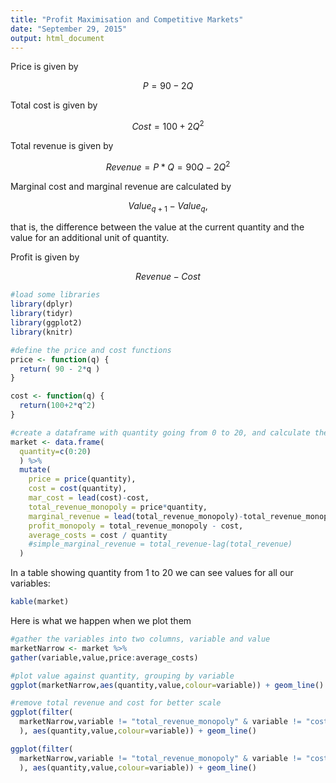 ```yaml
---
title: "Profit Maximisation and Competitive Markets"
date: "September 29, 2015"
output: html_document
---
```


Price is given by 

$$P=90-2Q$$  

Total cost is given by

$$Cost=100+2Q^2$$

Total revenue is given by

$$Revenue=P*Q=90Q-2Q^2$$

Marginal cost and marginal revenue are calculated by

$$Value_{q+1}-Value_q,$$

that is, the difference between the value at the current quantity and the value for an additional unit of quantity.

Profit is given by

$$Revenue-Cost$$

```r
#load some libraries
library(dplyr)
library(tidyr)
library(ggplot2)
library(knitr)

#define the price and cost functions
price <- function(q) {
  return( 90 - 2*q )
}

cost <- function(q) {
  return(100+2*q^2)
}

#create a dataframe with quantity going from 0 to 20, and calculate the other variables for each q
market <- data.frame(
  quantity=c(0:20)
  ) %>%
  mutate(
    price = price(quantity),
    cost = cost(quantity),
    mar_cost = lead(cost)-cost,
    total_revenue_monopoly = price*quantity,
    marginal_revenue = lead(total_revenue_monopoly)-total_revenue_monopoly,
    profit_monopoly = total_revenue_monopoly - cost,
    average_costs = cost / quantity
    #simple_marginal_revenue = total_revenue-lag(total_revenue)
  )

```

In a table showing quantity from 1 to 20 we can see values for all our variables:

```r

kable(market)

```


Here is what we happen when we plot them

```r
#gather the variables into two columns, variable and value
marketNarrow <- market %>%
gather(variable,value,price:average_costs)

#plot value against quantity, grouping by variable
ggplot(marketNarrow,aes(quantity,value,colour=variable)) + geom_line() 

#remove total revenue and cost for better scale
ggplot(filter(
  marketNarrow,variable != "total_revenue_monopoly" & variable != "cost"
  ), aes(quantity,value,colour=variable)) + geom_line()

ggplot(filter(
  marketNarrow,variable != "total_revenue_monopoly" & variable != "cost" & variable != "profit_monopoly"
  ), aes(quantity,value,colour=variable)) + geom_line()



```
